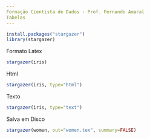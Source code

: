 ```yaml
---
Formação Cientista de Dados - Prof. Fernando Amaral
Tabelas
---
```


```r
install.packages("stargazer")
library(stargazer)
```
Formato Latex
```r
stargazer(iris)
```
Html
```r
stargazer(iris, type="html")
```
Texto
```r
stargazer(iris, type="text")
```
Salva em Disco
```r
stargazer(women, out="women.tex", summary=FALSE)
```

